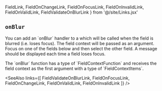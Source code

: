   FieldLink, FieldOnChangeLink, FieldOnFocusLink, FieldOnInvalidLink,
  FieldOnValidLink, FieldValidateOnBlurLink
} from '@/site/Links.jsx'

## `onBlur`
<Split>
  You can add an `onBlur` handler to a <FieldLink/> which will be called when
  the field is blurred (i.e. loses focus). The field context will be passed
  as an argument.

  <TryItOut>
    Focus on one of the fields below and then select the other field.
    A message should be displayed each time a field loses focus.
  </TryItOut>
</Split>

<Example
  Component={OnBlur}
  code={OnBlurSrc}
  caption="onBlur"
  highlightLines="17,21"
  expand
/>


<TSNotes>
The `onBlur` function has a type of `FieldContextFunction` and receives
the field context as the first argument with a type of `FieldContextItems`.
</TSNotes>

<SeeAlso
  links={[
    FieldValidateOnBlurLink,
    FieldOnFocusLink,
    FieldOnChangeLink,
    FieldOnValidLink,
    FieldOnInvalidLink
  ]}
/>

